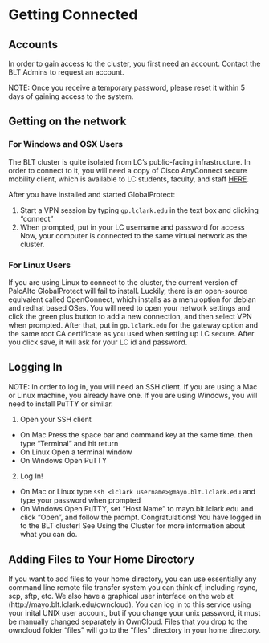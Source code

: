 # Getting Connected

## Accounts
In order to gain access to the cluster, you first need an account. Contact the BLT Admins to request an account.

NOTE: Once you receive a temporary password, please reset it within 5 days of gaining access to the system.

## Getting on the network

### For Windows and OSX Users
The BLT cluster is quite isolated from LC's public-facing infrastructure. In order to connect to it, you will need a copy of Cisco AnyConnect secure mobility client, which is available to LC students, faculty, and staff [HERE](https://gp.lclark.edu).

After you have installed and started GlobalProtect:

1. Start a VPN session by typing ```gp.lclark.edu``` in the text box and clicking "connect"
2. When prompted, put in your LC username and password for access
Now, your computer is connected to the same virtual network as the cluster.

### For Linux Users
If you are using Linux to connect to the cluster, the current version of PaloAlto GlobalProtect will fail to install. Luckily, there is an open-source equivalent called OpenConnect, which installs as a menu option for debian and redhat based OSes. You will need to open your network settings and click the green plus button to add a new connection, and then select VPN when prompted. After that, put in ```gp.lclark.edu``` for the gateway option and the same root CA certificate as you used when setting up LC secure. After you click save, it will ask for your LC id and password.

## Logging In

NOTE: In order to log in, you will need an SSH client. If you are using a Mac or Linux machine, you already have one. If you are using Windows, you will need to install PuTTY or similar.

1. Open your SSH client
  + On Mac Press the space bar and command key at the same time. then type "Terminal" and hit return
  + On Linux Open a terminal window
  + On Windows Open PuTTY
2. Log In!
  + On Mac or Linux type ```ssh <lclark username>@mayo.blt.lclark.edu``` and type your password when prompted
  + On Windows Open PuTTY, set "Host Name" to mayo.blt.lclark.edu and click "Open", and follow the prompt.
Congratulations! You have logged in to the BLT cluster! See Using the Cluster for more information about what you can do.

## Adding Files to Your Home Directory

If you want to add files to your home directory, you can use essentially any command line remote file transfer system you can think of, including rsync, scp, sftp, etc. We also have a graphical user interface on the web at (http://mayo.blt.lclark.edu/owncloud). You can log in to this service using your inital UNIX user account, but if you change your unix password, it must be manually changed separately in OwnCloud. Files that you drop to the owncloud folder "files" will go to the "files" directory in your home directory.

